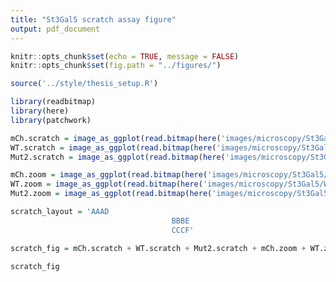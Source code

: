 ```yaml
---
title: "St3Gal5 scratch assay figure"
output: pdf_document
---
```

```r
knitr::opts_chunk$set(echo = TRUE, message = FALSE)
knitr::opts_chunk$set(fig.path = "../figures/")

source('../style/thesis_setup.R')

library(readbitmap)
library(here)
library(patchwork)
```

```r
mCh.scratch = image_as_ggplot(read.bitmap(here('images/microscopy/St3Gal5/mCh_Montage.png')))
WT.scratch = image_as_ggplot(read.bitmap(here('images/microscopy/St3Gal5/WT_Montage.png')))
Mut2.scratch = image_as_ggplot(read.bitmap(here('images/microscopy/St3Gal5/Mut2_Montage.png')))

mCh.zoom = image_as_ggplot(read.bitmap(here('images/microscopy/St3Gal5/mCh_zoom_Montage_single.png')))
WT.zoom = image_as_ggplot(read.bitmap(here('images/microscopy/St3Gal5/WT_zoom_Montage_single.png')))
Mut2.zoom = image_as_ggplot(read.bitmap(here('images/microscopy/St3Gal5/Mut2_zoom_Montage_single.png')))
```
```r

scratch_layout = 'AAAD
									BBBE
									CCCF'

scratch_fig = mCh.scratch + WT.scratch + Mut2.scratch + mCh.zoom + WT.zoom + Mut2.zoom + plot_layout(design = scratch_layout) + plot_annotation(tag_levels = 'A')

scratch_fig
```
